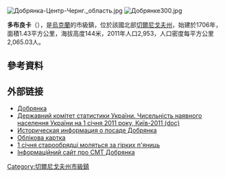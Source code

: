 {{no footnotes|time=2015-09-15T01:45:12+00:00}}
[[Image:Добрянка-Центр-Чернг._область.jpg|right]]
[[Image:Добрянке300.jpg|right]]

{{coord|52|3|42|N|31|10|50|E|scale:30000|display=title}}

'''多布良卡'''（{{lang-uk|Добрянка}}），是[[烏克蘭|烏克蘭]]的市級鎮，位於該國北部[[切爾尼戈夫州|切爾尼戈夫州]]，始建於1706年，面積1.43平方公里，海拔高度144米，2011年人口2,953，人口密度每平方公里2,065.03人。

==參考資料==
{{reflist}}

==外部链接==
* [http://w1.c1.rada.gov.ua/pls/z7502/A005?rdat1=27.10.2011&rf7571=40930 Добрянка]{{dead link|date=2017年12月 |bot=InternetArchiveBot |fix-attempted=yes }}
* [https://web.archive.org/web/20121010205321/http://stat6.stat.lviv.ua/PXWEB2007/ukr/publ/2011/chnas.zip Державний комітет статистики України. Чисельність наявного населення України на 1 січня 2011 року, Київ-2011 (doc)]
* [http://www.surnameindex.info/info/chernigov/gorodnya/dobryanka/index.html Историческая информация о посаде Добрянка] {{Wayback|url=http://www.surnameindex.info/info/chernigov/gorodnya/dobryanka/index.html |date=20210204212912 }} {{ref-ru}}
* [http://gska2.rada.gov.ua/pls/z7502/A005?rdat1=19.07.2008&rf7571=40930 Облікова картка]{{dead link|date=2017年12月 |bot=InternetArchiveBot |fix-attempted=yes }}
* [http://www.gpu.ua/index.php?&id=201360&eid=527 1 січня старообрядці моляться за гірких п'яниць]
* [https://web.archive.org/web/20150801080055/http://dobrianka.com/ Інформаційний сайт про СМТ Добрянка]

{{DEFAULTSORT:Добрянка}}
[[Category:切爾尼戈夫州市級鎮|Category:切爾尼戈夫州市級鎮]]


{{Chernihiv-geo-stub}}
